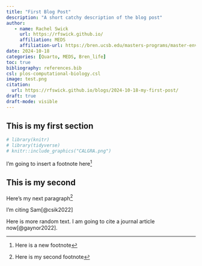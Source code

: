 ```yaml
---
title: "First Blog Post"
description: "A short catchy description of the blog post"
author:
   - name: Rachel Swick
     url: https://rfswick.github.io/
     affiliation: MEDS
     affiliation-url: https://bren.ucsb.edu/masters-programs/master-environmental-data-science
date: 2024-10-18
categories: [Quarto, MEDS, Bren_life]
toc: true
bibliography: references.bib
csl: plos-computational-biology.csl
image: test.png
citation:
  url: https://rfswick.github.io/blogs/2024-10-18-my-first-post/
draft: true
draft-mode: visible
---
```


## This is my first section
```r
# library(knitr)
# library(tidyverse)
# knitr::include_graphics("CALGRA.png")
```


I'm going to insert a footnote here[^1]

[^1]: Here is a new footnote

## This is my second

Here's my next paragraph[^2]

[^2]: Here is my second footnote

I'm citing Sam[@csik2022]

Here is more random text. I am going to cite a journal article now[@gaynor2022].







